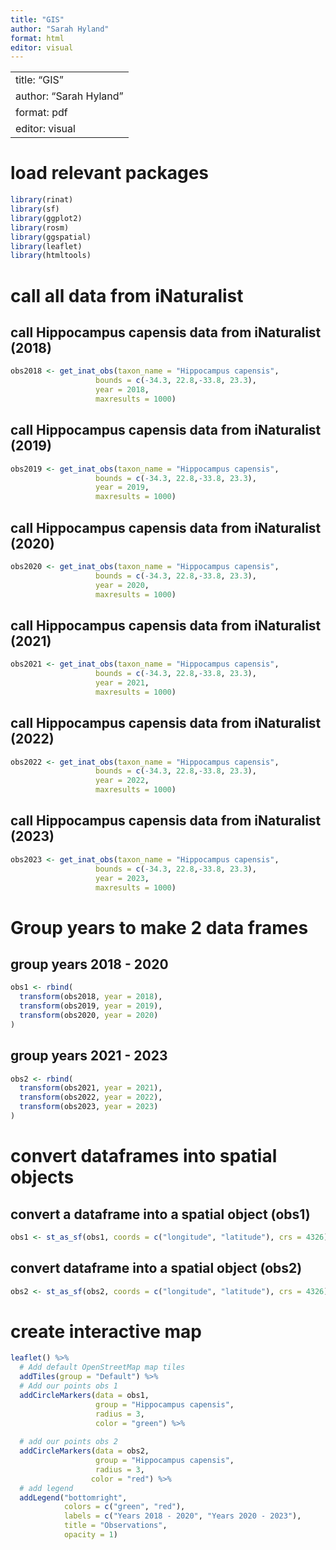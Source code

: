 ```yaml
---
title: "GIS"
author: "Sarah Hyland"
format: html
editor: visual
---
```


---
title: "GIS"
author: "Sarah Hyland"
format: pdf
editor: visual
---

# load relevant packages

```r
library(rinat)
library(sf)
library(ggplot2)
library(rosm)
library(ggspatial)
library(leaflet)
library(htmltools)
```

# call all data from iNaturalist

## call Hippocampus capensis data from iNaturalist (2018)

```r
obs2018 <- get_inat_obs(taxon_name = "Hippocampus capensis",
                   bounds = c(-34.3, 22.8,-33.8, 23.3),
                   year = 2018,
                   maxresults = 1000)
```

## call Hippocampus capensis data from iNaturalist (2019)

```r
obs2019 <- get_inat_obs(taxon_name = "Hippocampus capensis",
                   bounds = c(-34.3, 22.8,-33.8, 23.3),
                   year = 2019,
                   maxresults = 1000)
```

## call Hippocampus capensis data from iNaturalist (2020)

```r
obs2020 <- get_inat_obs(taxon_name = "Hippocampus capensis",
                   bounds = c(-34.3, 22.8,-33.8, 23.3),
                   year = 2020,
                   maxresults = 1000)
```

## call Hippocampus capensis data from iNaturalist (2021)

```r
obs2021 <- get_inat_obs(taxon_name = "Hippocampus capensis",
                   bounds = c(-34.3, 22.8,-33.8, 23.3),
                   year = 2021,
                   maxresults = 1000)
```

## call Hippocampus capensis data from iNaturalist (2022)

```r
obs2022 <- get_inat_obs(taxon_name = "Hippocampus capensis",
                   bounds = c(-34.3, 22.8,-33.8, 23.3),
                   year = 2022,
                   maxresults = 1000)
```

## call Hippocampus capensis data from iNaturalist (2023)

```r
obs2023 <- get_inat_obs(taxon_name = "Hippocampus capensis",
                   bounds = c(-34.3, 22.8,-33.8, 23.3),
                   year = 2023,
                   maxresults = 1000)
```

# Group years to make 2 data frames

## group years 2018 - 2020

```r
obs1 <- rbind(
  transform(obs2018, year = 2018),
  transform(obs2019, year = 2019),
  transform(obs2020, year = 2020)
)

```

## group years 2021 - 2023

```r
obs2 <- rbind(
  transform(obs2021, year = 2021),
  transform(obs2022, year = 2022),
  transform(obs2023, year = 2023)
)

```

# convert dataframes into spatial objects

## convert a dataframe into a spatial object (obs1)

```r
obs1 <- st_as_sf(obs1, coords = c("longitude", "latitude"), crs = 4326)
```

## convert dataframe into a spatial object (obs2)

```r
obs2 <- st_as_sf(obs2, coords = c("longitude", "latitude"), crs = 4326)
```

# create interactive map

```r
leaflet() %>%
  # Add default OpenStreetMap map tiles
  addTiles(group = "Default") %>%  
  # Add our points obs 1
  addCircleMarkers(data = obs1,
                   group = "Hippocampus capensis",
                   radius = 3, 
                   color = "green") %>%
  
  # add our points obs 2
  addCircleMarkers(data = obs2,
                   group = "Hippocampus capensis",
                   radius = 3, 
                  color = "red") %>%
  # add legend
  addLegend("bottomright",
            colors = c("green", "red"),
            labels = c("Years 2018 - 2020", "Years 2020 - 2023"),
            title = "Observations",
            opacity = 1) 
  
```
